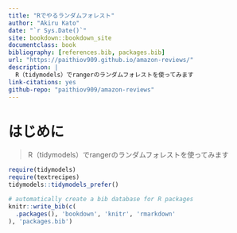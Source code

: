 ```yaml
--- 
title: "Rでやるランダムフォレスト"
author: "Akiru Kato"
date: "`r Sys.Date()`"
site: bookdown::bookdown_site
documentclass: book
bibliography: [references.bib, packages.bib]
url: "https://paithiov909.github.io/amazon-reviews/"
description: |
  R（tidymodels）でrangerのランダムフォレストを使ってみます
link-citations: yes
github-repo: "paithiov909/amazon-reviews"
---
```


# はじめに {-#preface}

> R（tidymodels）でrangerのランダムフォレストを使ってみます

```r
require(tidymodels)
require(textrecipes)
tidymodels::tidymodels_prefer()
```

```r
# automatically create a bib database for R packages
knitr::write_bib(c(
  .packages(), 'bookdown', 'knitr', 'rmarkdown'
), 'packages.bib')
```
